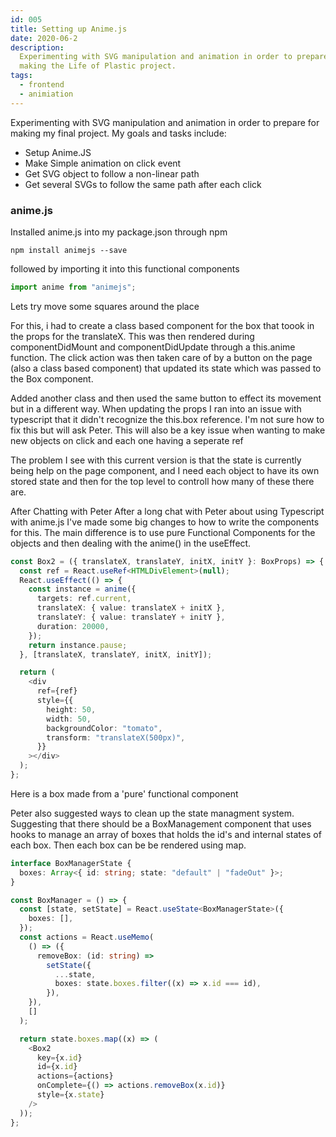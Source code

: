 ```yaml
---
id: 005
title: Setting up Anime.js
date: 2020-06-2
description:
  Experimenting with SVG manipulation and animation in order to prepare for
  making the Life of Plastic project.
tags:
  - frontend
  - animiation
---
```



Experimenting with SVG manipulation and animation in order to prepare for making
my final project. My goals and tasks include:

- Setup Anime.JS
- Make Simple animation on click event
- Get SVG object to follow a non-linear path
- Get several SVGs to follow the same path after each click

### anime.js

Installed anime.js into my package.json through npm

```shell
npm install animejs --save
```

followed by importing it into this functional components

```typescript
import anime from "animejs";
```

Lets try move some squares around the place

<Diamond />

For this, i had to create a class based component for the box that toook in the
props for the translateX. This was then rendered during componentDidMount and
componentDidUpdate through a this.anime function. The click action was then
taken care of by a button on the page (also a class based component) that
updated its state which was passed to the Box component.

Added another class and then used the same button to effect its movement but in
a different way. When updating the props I ran into an issue with typescript
that it didn't recognize the this.box reference. I'm not sure how to fix this
but will ask Peter. This will also be a key issue when wanting to make new
objects on click and each one having a seperate ref

The problem I see with this current version is that the state is currently being
help on the page component, and I need each object to have its own stored state
and then for the top level to controll how many of these there are.

After Chatting with Peter After a long chat with Peter about using Typescript
with anime.js I've made some big changes to how to write the components for
this. The main difference is to use pure Functional Components for the objects
and then dealing with the anime() in the useEffect.

```typescript
const Box2 = ({ translateX, translateY, initX, initY }: BoxProps) => {
  const ref = React.useRef<HTMLDivElement>(null);
  React.useEffect(() => {
    const instance = anime({
      targets: ref.current,
      translateX: { value: translateX + initX },
      translateY: { value: translateY + initY },
      duration: 20000,
    });
    return instance.pause;
  }, [translateX, translateY, initX, initY]);

  return (
    <div
      ref={ref}
      style={{
        height: 50,
        width: 50,
        backgroundColor: "tomato",
        transform: "translateX(500px)",
      }}
    ></div>
  );
};
```

Here is a box made from a 'pure' functional component

<Box translateX={350} translateY={0} initX={0} initY={0} />

Peter also suggested ways to clean up the state managment system. Suggesting
that there should be a BoxManagement component that uses hooks to manage an
array of boxes that holds the id's and internal states of each box. Then each
box can be be rendered using map.

```typescript
interface BoxManagerState {
  boxes: Array<{ id: string; state: "default" | "fadeOut" }>;
}

const BoxManager = () => {
  const [state, setState] = React.useState<BoxManagerState>({
    boxes: [],
  });
  const actions = React.useMemo(
    () => ({
      removeBox: (id: string) =>
        setState({
          ...state,
          boxes: state.boxes.filter((x) => x.id === id),
        }),
    }),
    []
  );

  return state.boxes.map((x) => (
    <Box2
      key={x.id}
      id={x.id}
      actions={actions}
      onComplete={() => actions.removeBox(x.id)}
      style={x.state}
    />
  ));
};
```
